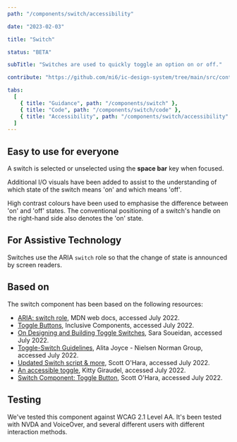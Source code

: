 ```yaml
---
path: "/components/switch/accessibility"

date: "2023-02-03"

title: "Switch"

status: "BETA"

subTitle: "Switches are used to quickly toggle an option on or off."

contribute: "https://github.com/mi6/ic-design-system/tree/main/src/content/structured/components/switch"

tabs:
  [
    { title: "Guidance", path: "/components/switch" },
    { title: "Code", path: "/components/switch/code" },
    { title: "Accessibility", path: "/components/switch/accessibility" },
  ]
---
```


## Easy to use for everyone

A switch is selected or unselected using the **space bar** key when focused.

Additional I/O visuals have been added to assist to the understanding of which state of the switch means 'on' and which means 'off'.

High contrast colours have been used to emphasise the difference between 'on' and 'off' states. The conventional positioning of a switch's handle on the right-hand side also denotes the 'on' state.

## For Assistive Technology

Switches use the ARIA `switch` role so that the change of state is announced by screen readers.

## Based on

The switch component has been based on the following resources:

- [ARIA: switch role](https://developer.mozilla.org/en-US/docs/Web/Accessibility/ARIA/Roles/Switch_role), MDN web docs, accessed July 2022.
- [Toggle Buttons](https://inclusive-components.design/toggle-button/), Inclusive Components, accessed July 2022.
- [On Designing and Building Toggle Switches](https://www.sarasoueidan.com/blog/toggle-switch-design/), Sara Soueidan, accessed July 2022.
- [Toggle-Switch Guidelines](https://www.nngroup.com/articles/toggle-switch-guidelines/), Alita Joyce - Nielsen Norman Group, accessed July 2022.
- [Updated Switch script & more](https://www.scottohara.me/note/2019/04/03/switch-script.html), Scott O'Hara, accessed July 2022.
- [An accessible toggle](https://kittygiraudel.com/2021/04/05/an-accessible-toggle/), Kitty Giraudel, accessed July 2022.
- [Switch Component: Toggle Button](https://scottaohara.github.io/a11y_styled_form_controls/src/toggle-button-switch/), Scott O'Hara, accessed July 2022.

## Testing

We've tested this component against WCAG 2.1 Level AA. It's been tested with NVDA and VoiceOver, and several different users with different interaction methods.
